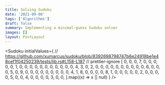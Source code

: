 ```yaml
---
title: Solving Sudoku
date: '2021-09-08'
tags: ['Algorithms']
draft: false
summary: Implementing a minimal-guess Sudoku solver
images: []
layout: PostLayout
---
```


<Sudoku
  initialValues={
    // https://github.com/xumarcus/sudoku/blob/8392698798747b6e24918be1e48cef1f04250239/tests/lib.rs#L158-L187
    // prettier-ignore
    [
      0, 0, 0, 7, 0, 0, 0, 0, 0,
      1, 0, 0, 0, 0, 0, 0, 0, 0,
      0, 0, 0, 4, 3, 0, 2, 0, 0,
      0, 0, 0, 0, 0, 0, 0, 0, 6,
      0, 0, 0, 5, 0, 9, 0, 0, 0,
      0, 0, 0, 0, 0, 0, 4, 1, 8,
      0, 0, 0, 0, 8, 1, 0, 0, 0,
      0, 0, 2, 0, 0, 0, 0, 5, 0,
      0, 4, 0, 0, 0, 0, 3, 0, 0,
    ].map((x) => x || null)
  }
/>
